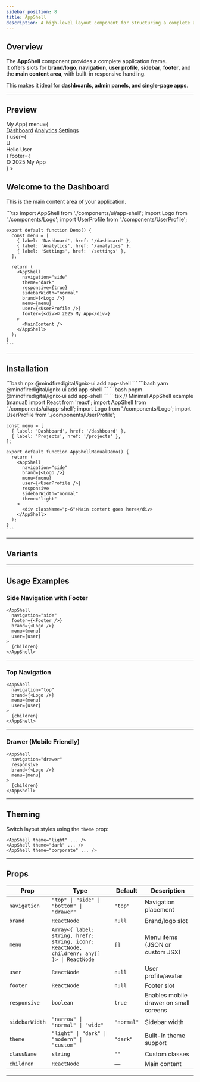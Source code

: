 ```yaml
---
sidebar_position: 8
title: AppShell
description: A high-level layout component for structuring a complete application with header, navigation, sidebar, footer, and main content.
---
```



## Overview

The **AppShell** component provides a complete application frame.  
It offers slots for **brand/logo**, **navigation**, **user profile**, **sidebar**, **footer**, and the **main content area**, with built-in responsive handling.

This makes it ideal for **dashboards, admin panels, and single-page apps**.

---

## Preview

<Tabs defaultValue="preview">
  <TabItem value="preview" label="Preview" default>
    <div className="p-4 border rounded-lg h-[420px] overflow-hidden">
      <AppShell
        navigation="side"
        responsive={true}
        sidebarWidth="normal"
        brand={<h2 className="text-base font-bold">My App</h2>}
        menu={
          <nav className="space-y-2">
            <a href="#" className="block p-2 rounded-lg hover:bg-gray-700 !text-white dark:text-black">Dashboard</a>
            <a href="#" className="block p-2 rounded-lg hover:bg-gray-700 !text-white">Analytics</a>
            <a href="#" className="block p-2 rounded-lg hover:bg-gray-700 !text-white">Settings</a>
          </nav>
        }
        user={
          <div className="flex items-center space-x-2">
            <div className="w-8 h-8 bg-purple-500 rounded-full flex justify-center items-center"><span className='text-white'>U</span></div>
            <span className="hidden md:block text-gray-300">Hello User</span>
          </div>
        }
        footer={<div className="p-1 text-center text-gray-400">© 2025 My App</div>}
      >
        <div className="p-6">
          <h2 className="text-2xl font-semibold text-gray-800">Welcome to the Dashboard</h2>
          <p className="mt-2 text-gray-300">This is the main content area of your application.</p>
        </div>
      </AppShell>
    </div>
  </TabItem>

  <TabItem value="code" label="Code">
    ```tsx
    import AppShell from './components/ui/app-shell';
    import Logo from './components/Logo';
    import UserProfile from './components/UserProfile';

    export default function Demo() {
      const menu = [
        { label: 'Dashboard', href: '/dashboard' },
        { label: 'Analytics', href: '/analytics' },
        { label: 'Settings', href: '/settings' },
      ];

      return (
        <AppShell
          navigation="side"
          theme="dark"
          responsive={true}
          sidebarWidth="normal"
          brand={<Logo />}
          menu={menu}
          user={<UserProfile />}
          footer={<div>© 2025 My App</div>}
        >
          <MainContent />
        </AppShell>
      );
    }
    ```
  </TabItem>
</Tabs>

---

## Installation

<Tabs>
  <TabItem value="npm" label="npm" default>
    ```bash
    npx @mindfiredigital/ignix-ui add app-shell
    ```
  </TabItem>

  <TabItem value="yarn" label="Yarn">
    ```bash
    yarn @mindfiredigital/ignix-ui add app-shell
    ```
  </TabItem>

  <TabItem value="pnpm" label="pnpm">
    ```bash
    pnpm @mindfiredigital/ignix-ui add app-shell
    ```
  </TabItem>

  <TabItem value="manual" label="manual">
    ```tsx
    // Minimal AppShell example (manual)
    import React from 'react';
    import AppShell from './components/ui/app-shell';
    import Logo from './components/Logo';
    import UserProfile from './components/UserProfile';

    const menu = [
      { label: 'Dashboard', href: '/dashboard' },
      { label: 'Projects', href: '/projects' },
    ];

    export default function AppShellManualDemo() {
      return (
        <AppShell
          navigation="side"
          brand={<Logo />}
          menu={menu}
          user={<UserProfile />}
          responsive
          sidebarWidth="normal"
          theme="light"
        >
          <div className="p-6">Main content goes here</div>
        </AppShell>
      );
    }
    ```
  </TabItem>
</Tabs>

---

## Variants

<AppShellDemo />

---


## Usage Examples

### Side Navigation with Footer

```tsx
<AppShell 
  navigation="side" 
  footer={<Footer />} 
  brand={<Logo />} 
  menu={menu} 
  user={user}
>
  {children}
</AppShell>
```

---

### Top Navigation

```tsx
<AppShell 
  navigation="top" 
  brand={<Logo />} 
  menu={menu} 
  user={user}
>
  {children}
</AppShell>
```

---

### Drawer (Mobile Friendly)

```tsx
<AppShell 
  navigation="drawer" 
  responsive 
  brand={<Logo />} 
  menu={menu}
>
  {children}
</AppShell>
```

---

## Theming

Switch layout styles using the `theme` prop:

```tsx
<AppShell theme="light" ... />
<AppShell theme="dark" ... />
<AppShell theme="corporate" ... />
```

---

## Props

| Prop           | Type                                                                 | Default   | Description |
|----------------|----------------------------------------------------------------------|-----------|-------------|
| `navigation`   | `"top" \| "side" \| "bottom" \| "drawer"`                            | `"top"`   | Navigation placement |
| `brand`        | `ReactNode`                                                          | `null`    | Brand/logo slot |
| `menu`         | `Array<{ label: string, href?: string, icon?: ReactNode, children?: any[] }> \| ReactNode` | `[]` | Menu items (JSON or custom JSX) |
| `user`         | `ReactNode`                                                          | `null`    | User profile/avatar |
| `footer`       | `ReactNode`                                                          | `null`    | Footer slot |
| `responsive`   | `boolean`                                                            | `true`    | Enables mobile drawer on small screens |
| `sidebarWidth` | `"narrow" \| "normal" \| "wide"`                                     | `"normal"`| Sidebar width |
| `theme`        | `"light" \| "dark" \| "modern" \| "custom"`                       | `"dark"` | Built-in theme support |
| `className`    | `string`                                                             | `""`      | Custom classes |
| `children`     | `ReactNode`                                                          | —         | Main content |

---


